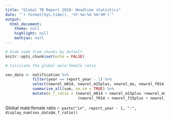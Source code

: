 ```yaml
---
title: "Global TB Report 2018: Headline statistics"
date: "`r format(Sys.time(), '%Y-%m-%d %H:%M')`"
output: 
  html_document:
    theme: null
    highlight: null
    mathjax: null
---
```


```r

# Hide code from chunks by default
knitr::opts_chunk$set(echo = FALSE)

```

```r
# Calculate the global male:female ratio

sex_data <- notification %>% 
            filter(year == report_year - 1) %>% 
            select(newrel_m014, newrel_m15plus, newrel_mu, newrel_f014, newrel_f15plus, newrel_fu) %>% 
            summarise_all(sum, na.rm = TRUE) %>% 
            mutate(m_f_ratio = (newrel_m014 + newrel_m15plus +newrel_mu) / 
                                (newrel_f014 + newrel_f15plus + newrel_fu))

```

Global male:female ratio `r paste("in", report_year - 1, ":", display_num(sex_data$m_f_ratio))`

